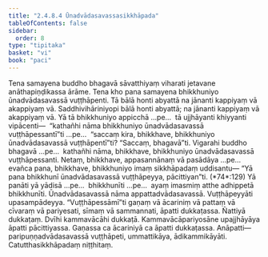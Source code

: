 ```yaml
---
title: "2.4.8.4 Ūnadvādasavassasikkhāpada"
tableOfContents: false
sidebar:
  order: 8
type: "tipitaka"
basket: "vi"
book: "paci"
---
```



<DynamicBreadcrumb />

<Division number="1136" book="paci" bookNo="2" page="438">

<Paragraph number="3330" book="paci">
Tena samayena buddho bhagavā sāvatthiyaṃ viharati jetavane anāthapiṇḍikassa ārāme. Tena kho pana samayena bhikkhuniyo ūnadvādasavassā vuṭṭhāpenti. Tā bālā honti abyattā na jānanti kappiyaṃ vā akappiyaṃ vā. Saddhivihāriniyopi bālā honti abyattā; na jānanti kappiyaṃ vā akappiyaṃ vā.
</Paragraph>

<Paragraph number="3331" book="paci">
Yā tā bhikkhuniyo appicchā …pe…  tā ujjhāyanti khiyyanti vipācenti—  “kathañhi nāma bhikkhuniyo ūnadvādasavassā vuṭṭhāpessantī”ti …pe…  “saccaṃ kira, bhikkhave, bhikkhuniyo ūnadvādasavassā vuṭṭhāpentī”ti? “Saccaṃ, bhagavā”ti. Vigarahi buddho bhagavā …pe…  kathañhi nāma, bhikkhave, bhikkhuniyo ūnadvādasavassā vuṭṭhāpessanti. Netaṃ, bhikkhave, appasannānaṃ vā pasādāya …pe…  evañca pana, bhikkhave, bhikkhuniyo imaṃ sikkhāpadaṃ uddisantu—
</Paragraph>

</Division>
<Division number="1137" book="paci" bookNo="2" page="439">

<Paragraph number="3332" book="paci">
<Emphasis>“Yā pana bhikkhunī ūnadvādasavassā vuṭṭhāpeyya, pācittiyan”</Emphasis>ti. (*74*:<Emphasis>129</Emphasis>)
</Paragraph>

</Division>
<Division number="1138" book="paci" bookNo="2" page="439">

<Paragraph number="3333" book="paci">
<Emphasis>Yā panā</Emphasis>ti yā yādisā …pe…  <Emphasis>bhikkhunī</Emphasis>ti …pe…  ayaṃ imasmiṃ atthe adhippetā bhikkhunīti.
</Paragraph>

<Paragraph number="3334" book="paci">
<Emphasis>Ūnadvādasavassā</Emphasis> nāma appattadvādasavassā.
</Paragraph>

<Paragraph number="3335" book="paci">
<Emphasis>Vuṭṭhāpeyyā</Emphasis>ti upasampādeyya.
</Paragraph>

<Paragraph number="3336" book="paci">
“Vuṭṭhāpessāmī”ti gaṇaṃ vā ācariniṃ vā pattaṃ vā cīvaraṃ vā pariyesati, sīmaṃ vā sammannati, āpatti dukkaṭassa. Ñattiyā dukkaṭaṃ. Dvīhi kammavācāhi dukkaṭā. Kammavācāpariyosāne upajjhāyāya āpatti pācittiyassa. Gaṇassa ca ācariniyā ca āpatti dukkaṭassa.
</Paragraph>

</Division>
<Division number="1139" book="paci" bookNo="2" page="439">

<Paragraph number="3337" book="paci">
Anāpatti—  paripuṇṇadvādasavassā vuṭṭhāpeti, ummattikāya, ādikammikāyāti.

</Paragraph>
</Division>

<Paragraph number="3338" type="center" book="paci">
Catutthasikkhāpadaṃ niṭṭhitaṃ.
</Paragraph>